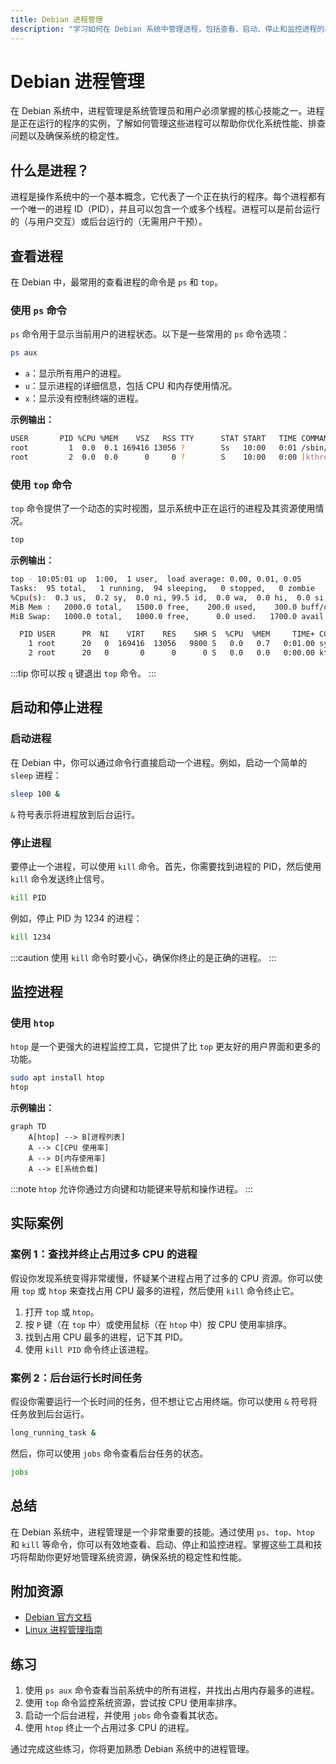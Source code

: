 ```yaml
---
title: Debian 进程管理
description: "学习如何在 Debian 系统中管理进程，包括查看、启动、停止和监控进程的基本操作。"
---
```


# Debian 进程管理

在 Debian 系统中，进程管理是系统管理员和用户必须掌握的核心技能之一。进程是正在运行的程序的实例，了解如何管理这些进程可以帮助你优化系统性能、排查问题以及确保系统的稳定性。

## 什么是进程？

进程是操作系统中的一个基本概念，它代表了一个正在执行的程序。每个进程都有一个唯一的进程 ID（PID），并且可以包含一个或多个线程。进程可以是前台运行的（与用户交互）或后台运行的（无需用户干预）。

## 查看进程

在 Debian 中，最常用的查看进程的命令是 `ps` 和 `top`。

### 使用 `ps` 命令

`ps` 命令用于显示当前用户的进程状态。以下是一些常用的 `ps` 命令选项：

```bash
ps aux
```

- `a`：显示所有用户的进程。
- `u`：显示进程的详细信息，包括 CPU 和内存使用情况。
- `x`：显示没有控制终端的进程。

**示例输出：**

```bash
USER       PID %CPU %MEM    VSZ   RSS TTY      STAT START   TIME COMMAND
root         1  0.0  0.1 169416 13056 ?        Ss   10:00   0:01 /sbin/init
root         2  0.0  0.0      0     0 ?        S    10:00   0:00 [kthreadd]
```

### 使用 `top` 命令

`top` 命令提供了一个动态的实时视图，显示系统中正在运行的进程及其资源使用情况。

```bash
top
```

**示例输出：**

```bash
top - 10:05:01 up  1:00,  1 user,  load average: 0.00, 0.01, 0.05
Tasks:  95 total,   1 running,  94 sleeping,   0 stopped,   0 zombie
%Cpu(s):  0.3 us,  0.2 sy,  0.0 ni, 99.5 id,  0.0 wa,  0.0 hi,  0.0 si,  0.0 st
MiB Mem :   2000.0 total,   1500.0 free,    200.0 used,    300.0 buff/cache
MiB Swap:   1000.0 total,   1000.0 free,      0.0 used.   1700.0 avail Mem

  PID USER      PR  NI    VIRT    RES    SHR S  %CPU  %MEM     TIME+ COMMAND
    1 root      20   0  169416  13056   9800 S   0.0   0.7   0:01.00 systemd
    2 root      20   0       0      0      0 S   0.0   0.0   0:00.00 kthreadd
```

:::tip
你可以按 `q` 键退出 `top` 命令。
:::

## 启动和停止进程

### 启动进程

在 Debian 中，你可以通过命令行直接启动一个进程。例如，启动一个简单的 `sleep` 进程：

```bash
sleep 100 &
```

`&` 符号表示将进程放到后台运行。

### 停止进程

要停止一个进程，可以使用 `kill` 命令。首先，你需要找到进程的 PID，然后使用 `kill` 命令发送终止信号。

```bash
kill PID
```

例如，停止 PID 为 1234 的进程：

```bash
kill 1234
```

:::caution
使用 `kill` 命令时要小心，确保你终止的是正确的进程。
:::

## 监控进程

### 使用 `htop`

`htop` 是一个更强大的进程监控工具，它提供了比 `top` 更友好的用户界面和更多的功能。

```bash
sudo apt install htop
htop
```

**示例输出：**

```mermaid
graph TD
    A[htop] --> B[进程列表]
    A --> C[CPU 使用率]
    A --> D[内存使用率]
    A --> E[系统负载]
```

:::note
`htop` 允许你通过方向键和功能键来导航和操作进程。
:::

## 实际案例

### 案例 1：查找并终止占用过多 CPU 的进程

假设你发现系统变得非常缓慢，怀疑某个进程占用了过多的 CPU 资源。你可以使用 `top` 或 `htop` 来查找占用 CPU 最多的进程，然后使用 `kill` 命令终止它。

1. 打开 `top` 或 `htop`。
2. 按 `P` 键（在 `top` 中）或使用鼠标（在 `htop` 中）按 CPU 使用率排序。
3. 找到占用 CPU 最多的进程，记下其 PID。
4. 使用 `kill PID` 命令终止该进程。

### 案例 2：后台运行长时间任务

假设你需要运行一个长时间的任务，但不想让它占用终端。你可以使用 `&` 符号将任务放到后台运行。

```bash
long_running_task &
```

然后，你可以使用 `jobs` 命令查看后台任务的状态。

```bash
jobs
```

## 总结

在 Debian 系统中，进程管理是一个非常重要的技能。通过使用 `ps`、`top`、`htop` 和 `kill` 等命令，你可以有效地查看、启动、停止和监控进程。掌握这些工具和技巧将帮助你更好地管理系统资源，确保系统的稳定性和性能。

## 附加资源

- [Debian 官方文档](https://www.debian.org/doc/)
- [Linux 进程管理指南](https://www.linux.com/training-tutorials/linux-process-management/)

## 练习

1. 使用 `ps aux` 命令查看当前系统中的所有进程，并找出占用内存最多的进程。
2. 使用 `top` 命令监控系统资源，尝试按 CPU 使用率排序。
3. 启动一个后台进程，并使用 `jobs` 命令查看其状态。
4. 使用 `htop` 终止一个占用过多 CPU 的进程。

通过完成这些练习，你将更加熟悉 Debian 系统中的进程管理。